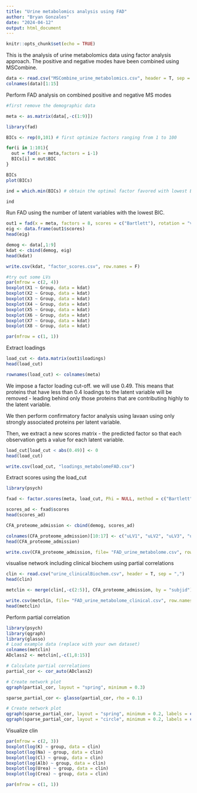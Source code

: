 ---
title: "Urine metabolomics analysis using FAD"
author: "Bryan Gonzales"
date: "2024-04-12"
output: html_document
---

```{r setup, include=FALSE}
knitr::opts_chunk$set(echo = TRUE)
```

This is the analysis of urine metabolomics data using factor analysis approach. The positive and negative modes have been combined using MSCombine.

```{r}

data <- read.csv("MSCombine_urine_metabolomics.csv", header = T, sep = ",")
colnames(data)[1:15]

```
Perform FAD analysis on combined positive and negative MS modes

```{r}
#first remove the demographic data

meta <- as.matrix(data[,-c(1:9)])

library(fad)

BICs <- rep(0,101) # first optimize factors ranging from 1 to 100

for(i in 1:101){
  out = fad(x = meta,factors = i-1)
  BICs[i] = out$BIC
}

BICs
plot(BICs)

ind = which.min(BICs) # obtain the optimal factor favored with lowest BIC 

ind

```

Run FAD using the number of latent variables with the lowest BIC.

```{r}
out1 = fad(x = meta, factors = 8, scores = c("Bartlett"), rotation = "varimax") ## X is the data
eig <- data.frame(out1$scores)
head(eig)

demog <- data[,1:9]
kdat <- cbind(demog, eig)
head(kdat)

write.csv(kdat, "factor_scores.csv", row.names = F)

#try out some LVs
par(mfrow = c(2, 4))
boxplot(X1 ~ Group, data = kdat)
boxplot(X2 ~ Group, data = kdat)
boxplot(X3 ~ Group, data = kdat)
boxplot(X4 ~ Group, data = kdat)
boxplot(X5 ~ Group, data = kdat)
boxplot(X6 ~ Group, data = kdat)
boxplot(X7 ~ Group, data = kdat)
boxplot(X8 ~ Group, data = kdat)

par(mfrow = c(1, 1))
```

Extract loadings
```{r}
load_cut <- data.matrix(out1$loadings)
head(load_cut)

rownames(load_cut) <- colnames(meta)

```


We impose a factor loading cut-off. we will use 0.49. This means that proteins that have less than 0.4 loadings to the latent variable will be removed - leading behind only those proteins that are contributing highly to the latent variable.

We then perform confirmatory factor analysis using lavaan using only strongly associated proteins per latent variable.

Then, we extract a new scores matrix - the predicted factor so that each observation gets a value for each latent variable.

```{r}

load_cut[load_cut < abs(0.49)] <- 0
head(load_cut)

write.csv(load_cut, "loadings_metabolomeFAD.csv")
```

Extract scores using the load_cut

```{r}
library(psych)

fxad <- factor.scores(meta, load_cut, Phi = NULL, method = c("Bartlett"),rho=NULL,impute="none")

scores_ad <- fxad$scores
head(scores_ad)

CFA_proteome_admission <- cbind(demog, scores_ad)

colnames(CFA_proteome_admission)[10:17] <- c("uLV1", "uLV2", "uLV3", "uLV4", "uLV5", "uLV6", "uLV7", "uLV8")
head(CFA_proteome_admission)

write.csv(CFA_proteome_admission, file= "FAD_urine_metabolome.csv", row.names=F)

```

visualise network including clinical biochem using partial correlations

```{r}

clin <- read.csv("urine_clinicalBiochem.csv", header = T, sep = ",")
head(clin)

metclin <- merge(clin[,-c(2:5)], CFA_proteome_admission, by = "subjid")

write.csv(metclin, file= "FAD_urine_metabolome_clinical.csv", row.names=F)
head(metclin)
```

Perform partial correlation

```{r}

library(psych)
library(qgraph)
library(glasso)
# Load example data (replace with your own dataset)
colnames(metclin)
ADclass2 <- metclin[,-c(1,8:15)]

# Calculate partial correlations
partial_cor <- cor_auto(ADclass2)

# Create network plot
qgraph(partial_cor, layout = "spring", minimum = 0.3)

sparse_partial_cor <- glasso(partial_cor, rho = 0.1)

# Create network plot
qgraph(sparse_partial_cor, layout = "spring", minimum = 0.2, labels = colnames(ADclass2))
qgraph(sparse_partial_cor, layout = "circle", minimum = 0.2, labels = colnames(ADclass2))
```
Visualize clin

```{r}

par(mfrow = c(2, 3))
boxplot(log(K) ~ group, data = clin)
boxplot(log(Na) ~ group, data = clin)
boxplot(log(Cl) ~ group, data = clin)
boxplot(log(Alb) ~ group, data = clin)
boxplot(log(Urea) ~ group, data = clin)
boxplot(log(Crea) ~ group, data = clin)

par(mfrow = c(1, 1))

```


